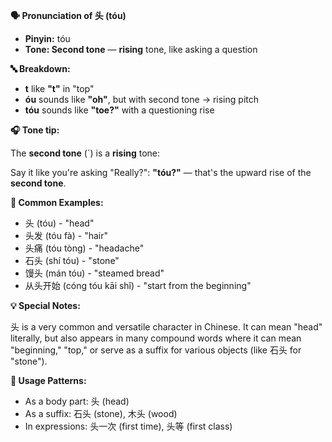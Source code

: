 **🗣️ Pronunciation of 头 (tóu)**

- **Pinyin:** tóu
- **Tone: Second tone** — **rising** tone, like asking a question

**🔤 Breakdown:**

- **t** like **"t"** in "top"
- **óu** sounds like **"oh"**, but with second tone → rising pitch
- **tóu** sounds like **"toe?"** with a questioning rise

**🎧 Tone tip:**

The **second tone** (´) is a **rising** tone:

Say it like you're asking "Really?": **"tóu?"** — that's the upward rise of the **second tone**.

**📝 Common Examples:**

- 头 (tóu) - "head"
- 头发 (tóu fà) - "hair"
- 头痛 (tóu tòng) - "headache"
- 石头 (shí tóu) - "stone"
- 馒头 (mán tóu) - "steamed bread"
- 从头开始 (cóng tóu kāi shǐ) - "start from the beginning"

**💡 Special Notes:**

头 is a very common and versatile character in Chinese. It can mean "head" literally, but also
appears in many compound words where it can mean "beginning," "top," or serve as a suffix for
various objects (like 石头 for "stone").

**📍 Usage Patterns:**

- As a body part: 头 (head)
- As a suffix: 石头 (stone), 木头 (wood)
- In expressions: 头一次 (first time), 头等 (first class)
